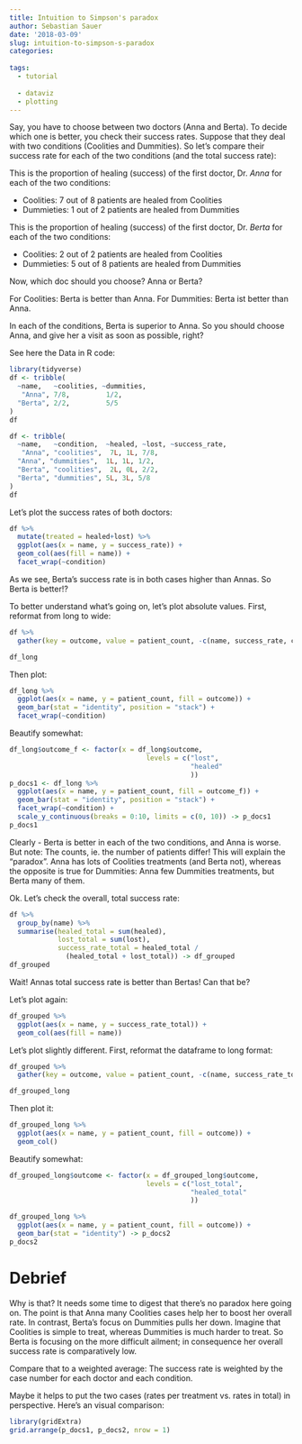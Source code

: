 ```yaml
---
title: Intuition to Simpson's paradox
author: Sebastian Sauer
date: '2018-03-09'
slug: intuition-to-simpson-s-paradox
categories:
  
tags:
  - tutorial
  
  - dataviz
  - plotting
---
```



Say, you have to choose between two doctors (Anna and Berta). To decide which one is better, you check their success rates. Suppose that they deal with two conditions (Coolities and Dummities). So let's compare their success rate for each of the two conditions (and the total success rate):

This is the proportion of healing (success) of the first doctor, Dr. *Anna* for each of the two conditions:

- Coolities: 7 out of 8 patients are healed from Coolities
- Dummieties: 1 out of 2 patients are healed from Dummities


This is the proportion of healing (success) of the first doctor, Dr. *Berta*  for each of the two conditions:

- Coolities: 2 out of 2 patients are healed from Coolities
- Dummieties: 5 out of 8 patients are healed from Dummities


Now, which doc should you choose? Anna or Berta?

For Coolities: Berta is better than Anna.
For Dummities: Berta ist better than Anna.

In each of the conditions, Berta is superior to Anna. So you should choose Anna, and give her a visit as soon as possible, right?


See here the Data in R code:
```r
library(tidyverse)
df <- tribble(
  ~name,   ~coolities, ~dummities,
   "Anna", 7/8,         1/2,
  "Berta", 2/2,         5/5
)
df
```


```r
df <- tribble(
  ~name,   ~condition,  ~healed, ~lost, ~success_rate,
   "Anna", "coolities",  7L, 1L, 7/8,
  "Anna", "dummities",  1L, 1L, 1/2,
  "Berta", "coolities",  2L, 0L, 2/2,
  "Berta", "dummities", 5L, 3L, 5/8
)
df
```



Let's plot the success rates of both doctors:

```r
df %>% 
  mutate(treated = healed+lost) %>% 
  ggplot(aes(x = name, y = success_rate)) +
  geom_col(aes(fill = name)) +
  facet_wrap(~condition)
```



As we see, Berta's success rate is in both cases higher than Annas. So Berta is better!?

To better understand what's going on, let's plot absolute values. First, reformat from long to wide:


```r
df %>% 
  gather(key = outcome, value = patient_count, -c(name, success_rate, condition)) -> df_long

df_long
```

Then plot:

```r
df_long %>% 
  ggplot(aes(x = name, y = patient_count, fill = outcome)) +
  geom_bar(stat = "identity", position = "stack") +
  facet_wrap(~condition)
```

Beautify somewhat:


```r
df_long$outcome_f <- factor(x = df_long$outcome,
                                  levels = c("lost",
                                             "healed"
                                             ))
p_docs1 <- df_long %>% 
  ggplot(aes(x = name, y = patient_count, fill = outcome_f)) +
  geom_bar(stat = "identity", position = "stack") +
  facet_wrap(~condition) +
  scale_y_continuous(breaks = 0:10, limits = c(0, 10)) -> p_docs1
p_docs1
```


Clearly - Berta is better in each of the two conditions, and Anna is worse. But note: The counts, ie. the number of patients differ! This will explain the "paradox". Anna has lots of Coolities treatments (and Berta not), whereas the opposite is true for Dummities: Anna few Dummities treatments, but Berta many of them.


Ok. Let's check the overall, total success rate:

```r
df %>% 
  group_by(name) %>% 
  summarise(healed_total = sum(healed),
            lost_total = sum(lost),
            success_rate_total = healed_total / 
              (healed_total + lost_total)) -> df_grouped
df_grouped
```


Wait! Annas total success rate is better than Bertas! Can that be?

Let's plot again:

```r
df_grouped %>% 
  ggplot(aes(x = name, y = success_rate_total)) +
  geom_col(aes(fill = name))
```

Let's plot slightly different. First, reformat the dataframe to long format:

```r
df_grouped %>%
  gather(key = outcome, value = patient_count, -c(name, success_rate_total)) -> df_grouped_long

df_grouped_long
```


Then plot it:

```r
df_grouped_long %>% 
  ggplot(aes(x = name, y = patient_count, fill = outcome)) +
  geom_col()
```

Beautify somewhat:


```r
df_grouped_long$outcome <- factor(x = df_grouped_long$outcome,
                                  levels = c("lost_total",
                                             "healed_total"
                                             ))

df_grouped_long %>% 
  ggplot(aes(x = name, y = patient_count, fill = outcome)) +
  geom_bar(stat = "identity") -> p_docs2
p_docs2
```


# Debrief 
Why is that? It needs some time to digest that there's no paradox here going on. The point is that Anna many Coolities cases help her to boost her overall rate. In contrast, Berta's focus on Dummities pulls her down. Imagine that Coolities is simple to treat, whereas Dummities is much harder to treat. So Berta is focusing on the more difficult ailment; in consequence her overall success rate is comparatively low. 

Compare that to a weighted average: The success rate is weighted by the case number for each doctor and each condition.

Maybe it helps to put the two cases (rates per treatment vs. rates in total) in perspective. Here's an visual comparison:

```r
library(gridExtra) 
grid.arrange(p_docs1, p_docs2, nrow = 1) 
```

